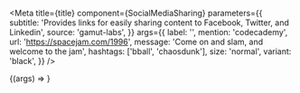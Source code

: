 
<Meta
  title={title}
  component={SocialMediaSharing}
  parameters={{
    subtitle:
      'Provides links for easily sharing content to Facebook, Twitter, and Linkedin',
    source: 'gamut-labs',
  }}
  args={{
    label: '',
    mention: 'codecademy',
    url: 'https://spacejam.com/1996',
    message: 'Come on and slam, and welcome to the jam',
    hashtags: ['bball', 'chaosdunk'],
    size: 'normal',
    variant: 'black',
  }}
/>

<Canvas>
  <Story name="SocialMediaSharing">
    {(args) => <SocialMediaSharing {...args} />}
  </Story>
</Canvas>

<Props story="SocialMediaSharing" />
